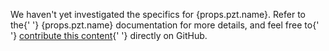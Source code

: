 <p>
  We haven't yet investigated the specifics for {props.pzt.name}. Refer to the{' '}
  {props.pzt.name} documentation for more details, and feel free to{' '}
  <a href="https://github.com/smallstep/docs">contribute this content</a>{' '}
  directly on GitHub.
</p>
